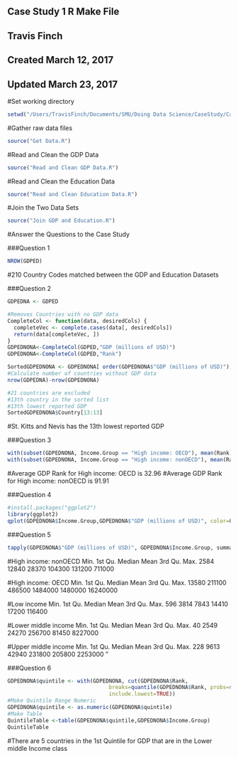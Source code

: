 ###################
## Case Study 1 R Make File
## Travis Finch
## Created March 12, 2017
## Updated March 23, 2017
###################

#Set working directory

```r
setwd("/Users/TravisFinch/Documents/SMU/Doing Data Science/CaseStudy/CaseStudyTF")
```

#Gather raw data files

```r
source("Get Data.R")
```

#Read and Clean the GDP Data

```r
source("Read and Clean GDP Data.R")
```

#Read and Clean the Education Data

```r
source("Read and Clean Education Data.R")
```


#Join the Two Data Sets
```r
source("Join GDP and Education.R")
```

#Answer the Questions to the Case Study

###Question 1
```r
NROW(GDPED)
```
#210 Country Codes matched between the GDP and Education Datasets

###Question 2
```r
GDPEDNA <- GDPED

#Removes Countries with no GDP data
CompleteCol <- function(data, desiredCols) {
  completeVec <- complete.cases(data[, desiredCols])
  return(data[completeVec, ])
}
GDPEDNONA<-CompleteCol(GDPED,"GDP (millions of USD)")
GDPEDNONA<-CompleteCol(GDPED,"Rank")

SortedGDPEDNONA <- GDPEDNONA[ order(GDPEDNONA$"GDP (millions of USD)"),]
#Calculate number of countries without GDP data
nrow(GDPEDNA)-nrow(GDPEDNONA)

#21 countries are excluded
#13th country in the sorted list
#13th lowest reported GDP
SortedGDPEDNONA$Country[13:13]
```
#St. Kitts and Nevis has the 13th lowest reported GDP

###Question 3
```r
with(subset(GDPEDNONA, Income.Group == "High income: OECD"), mean(Rank))
with(subset(GDPEDNONA, Income.Group == "High income: nonOECD"), mean(Rank))
```
#Average GDP Rank for High income: OECD is 32.96
#Average GDP Rank for High income: nonOECD is 91.91

###Question 4
```r
#install.packages("ggplot2")
library(ggplot2)
qplot(GDPEDNONA$Income.Group,GDPEDNONA$"GDP (millions of USD)", color=GDPEDNONA$Income.Group, xlab="Income Group", ylab = "GDP")
```

###Question 5
```r
tapply(GDPEDNONA$"GDP (millions of USD)", GDPEDNONA$Income.Group, summary)

```
#High income: nonOECD
Min. 1st Qu.  Median    Mean 3rd Qu.    Max. 
2584   12840   28370  104300  131200  711000 

#High income: OECD
Min.  1st Qu.   Median     Mean  3rd Qu.     Max. 
13580   211100   486500  1484000  1480000 16240000 

#Low income
Min. 1st Qu.  Median    Mean 3rd Qu.    Max. 
596    3814    7843   14410   17200  116400 

#Lower middle income
Min. 1st Qu.  Median    Mean 3rd Qu.    Max. 
40    2549   24270  256700   81450 8227000 

#Upper middle income
Min. 1st Qu.  Median    Mean 3rd Qu.    Max. 
228    9613   42940  231800  205800 2253000
"

###Question 6
```r
GDPEDNONA$quintile <- with(GDPEDNONA, cut(GDPEDNONA$Rank, 
                                breaks=quantile(GDPEDNONA$Rank, probs=seq(0,1, by=0.20), na.rm=TRUE), 
                                include.lowest=TRUE))
#Make Quintile Range Numeric
GDPEDNONA$quintile <- as.numeric(GDPEDNONA$quintile)
#Make Table
QuintileTable <-table(GDPEDNONA$quintile,GDPEDNONA$Income.Group)
QuintileTable
```
#There are 5 countries in the 1st Quintile for GDP that are in the Lower middle Income class
 


